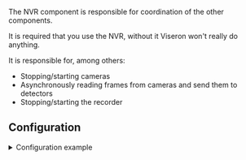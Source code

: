 

<ComponentHeader meta={ComponentMetadata} />

The NVR component is responsible for coordination of the other components.

It is required that you use the NVR, without it Viseron won't really do anything.

It is responsible for, among others:

- Stopping/starting cameras
- Asynchronously reading frames from cameras and send them to detectors
- Stopping/starting the recorder

## Configuration

<details>
  <summary>Configuration example</summary>

```yaml
nvr:
  camera_one:
  camera_two:
```

</details>

<ComponentConfiguration meta={ComponentMetadata} config={config} />

<ComponentTroubleshooting meta={ComponentMetadata} />
